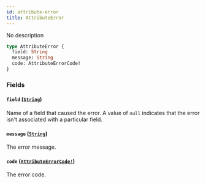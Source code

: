 ```yaml
---
id: attribute-error
title: AttributeError
---
```


No description

```graphql
type AttributeError {
  field: String
  message: String
  code: AttributeErrorCode!
}
```

### Fields

#### `field` ([`String`](/developer/api-reference/scalars/string))

Name of a field that caused the error. A value of `null` indicates that the error isn't associated with a particular field.

#### `message` ([`String`](/developer/api-reference/scalars/string))

The error message.

#### `code` ([`AttributeErrorCode!`](/developer/api-reference/enums/attribute-error-code))

The error code.
